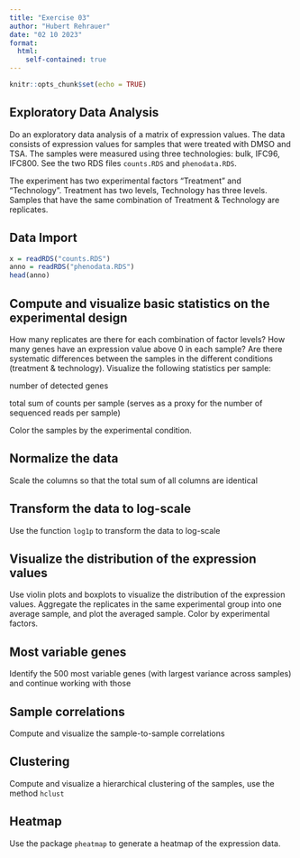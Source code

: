 ```yaml
---
title: "Exercise 03"
author: "Hubert Rehrauer"
date: "02 10 2023"
format:
  html:
    self-contained: true
---
```


```r
knitr::opts_chunk$set(echo = TRUE)
```

## Exploratory Data Analysis

Do an exploratory data analysis of a matrix of expression values. The data consists of expression values for samples that were treated with DMSO and TSA. The samples were measured using three technologies: bulk, IFC96, IFC800. See the two RDS files `counts.RDS` and `phenodata.RDS`.

The experiment has two experimental factors "Treatment" and "Technology". Treatment has two levels, Technology has three levels. Samples that have the same combination of Treatment & Technology are replicates.

## Data Import

```r
x = readRDS("counts.RDS")
anno = readRDS("phenodata.RDS")
head(anno)

```

## Compute and visualize basic statistics on the experimental design

How many replicates are there for each combination of factor levels? How many genes have an expression value above 0 in each sample? Are there systematic differences between the samples in the different conditions (treatment & technology). Visualize the following statistics per sample:

number of detected genes

total sum of counts per sample (serves as a proxy for the number of sequenced reads per sample)

Color the samples by the experimental condition.

## Normalize the data

Scale the columns so that the total sum of all columns are identical

## Transform the data to log-scale

Use the function `log1p` to transform the data to log-scale

## Visualize the distribution of the expression values

Use violin plots and boxplots to visualize the distribution of the expression values. 
Aggregate the replicates in the same experimental group into one average sample, and plot the averaged sample. Color by experimental factors.

## Most variable genes

Identify the 500 most variable genes (with largest variance across samples) and continue working with those

## Sample correlations

Compute and visualize the sample-to-sample correlations

## Clustering

Compute and visualize a hierarchical clustering of the samples, use the method `hclust`

## Heatmap

Use the package `pheatmap` to generate a heatmap of the expression data.

